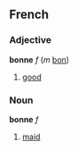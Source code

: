 ==French==
===Adjective===

'''bonne''' ''f'' (''m'' [[bon]])

#[[good]]

===Noun===

'''bonne''' ''f''

#[[maid]]